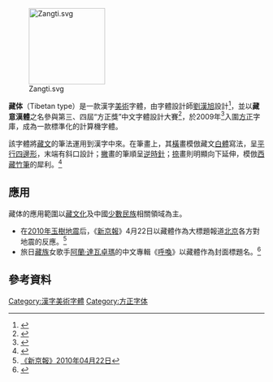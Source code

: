 [[File:Zangti.svg|150px]]

'''藏体'''（Tibetan type）是一款漢字[[美術|美術]]字體，由字體設計師[[劉漢旭|劉漢旭]]設計<ref>{{Cite web |url=http://vic.sina.com.cn/news/27/2009/0820/4680.html |title=字体与设计师——刘汉旭 |access-date=2011-07-03 |archive-url=https://web.archive.org/web/20130220234445/http://vic.sina.com.cn/news/27/2009/0820/4680.html |archive-date=2013-02-20 |dead-url=no }}</ref>，並以'''藏意漢體'''之名參與第三、四屆“方正獎”中文字體設計大賽<ref>{{Cite web |url=http://www.foundertype.com/ztds/3th/Index.html |title=“方正奖”中文字体设计大赛 |access-date=2011-07-03 |archive-url=https://web.archive.org/web/20110707074857/http://www.foundertype.com/ztds/3th/Index.html |archive-date=2011-07-07 |dead-url=no }}</ref>，於2009年<ref>{{Cite web |url=http://www.foundertype.com/index/manual/101/fzfont2010.html |title=方正字库2010产品手册 118頁 |access-date=2011-07-03 |archive-url=https://web.archive.org/web/20110707060347/http://www.foundertype.com/index/manual/101/fzfont2010.html |archive-date=2011-07-07 |dead-url=yes }}</ref>入圍[[方正集團|方正]]字庫，成為一款標準化的計算機字體。

該字體將[[藏文|藏文]]的筆法運用到漢字中來。在筆畫上，其[[橫_(漢字)|橫]]畫模倣藏文[[白體字|白體]]寫法，呈[[平行四邊形|平行四邊形]]，末端有斜口設計；[[撇|撇]]畫的筆順呈[[逆時針|逆時針]]；[[捺|捺]]畫則明顯向下延伸，模倣[[西藏|西藏]][[竹筆|竹筆]]的犀利。<ref>{{Cite web |url=http://www.foundertype.com/index/manual/101/fzfont2010.html |title=方正字库2010产品手册 119頁 |access-date=2011-07-03 |archive-url=https://web.archive.org/web/20110707060347/http://www.foundertype.com/index/manual/101/fzfont2010.html |archive-date=2011-07-07 |dead-url=yes }}</ref>

== 應用 ==
藏体的應用範圍以[[藏文化|藏文化]]及中國[[少數民族|少數民族]]相關領域為主。
*在[[2010年玉樹地震|2010年玉樹地震]]后，《[[新京報|新京報]]》4月22日以藏體作為大標題報道[[北京|北京]]各方對地震的反應。<ref>[http://epaper.bjnews.com.cn/html/2010-04/22/content_91010.htm 《新京報》2010年04月22日]{{dead link|date=2018年4月 |bot=InternetArchiveBot |fix-attempted=yes }}</ref>
*旅日[[藏族|藏族]]女歌手[[阿蘭·達瓦卓瑪|阿蘭·達瓦卓瑪]]的中文專輯《[[呼喚|呼喚]]》以藏體作為封面標題名。<ref>{{Cite web |url=http://ent.qq.com/a/20110117/000475.htm |title=阿兰《呼唤》 |access-date=2011-07-03 |archive-url=https://web.archive.org/web/20110124163522/http://ent.qq.com/a/20110117/000475.htm |archive-date=2011-01-24 |dead-url=no }}</ref>

== 參考資料 ==
{{reflist|2}}

{{Tibetan language}}

[[Category:漢字美術字體|Category:漢字美術字體]]
[[Category:方正字体|Category:方正字体]]